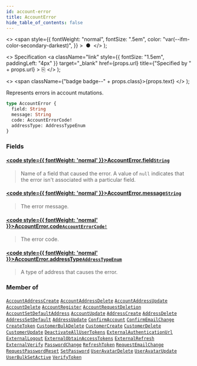 ```yaml
---
id: account-error
title: AccountError
hide_table_of_contents: false
---
```


  <>
    <span
      style={{
        fontWeight: "normal",
        fontSize: ".5em",
        color: "var(--ifm-color-secondary-darkest)",
      }}
    >
      &nbsp;●&nbsp;
    </span>
  </>
);

  <>
    Specification
    <a
      className="link"
      style={{ fontSize: "1.5em", paddingLeft: "4px" }}
      target="\_blank"
      href={props.url}
      title={"Specified by " + props.url}
    >
      ⎘
    </a>
  </>
);

  <>
    <span className={"badge badge--" + props.class}>{props.text}</span>
  </>
);

Represents errors in account mutations.

```graphql
type AccountError {
  field: String
  message: String
  code: AccountErrorCode!
  addressType: AddressTypeEnum
}
```

### Fields

#### [<code style={{ fontWeight: 'normal' }}>AccountError.<b>field</b></code>](#)<Bullet />[`String`](../../../api-reference/miscellaneous/scalars/string) <Badge class="secondary" text="scalar"/>

> Name of a field that caused the error. A value of `null` indicates that the error isn't associated with a particular field.

#### [<code style={{ fontWeight: 'normal' }}>AccountError.<b>message</b></code>](#)<Bullet />[`String`](../../../api-reference/miscellaneous/scalars/string) <Badge class="secondary" text="scalar"/>

> The error message.

#### [<code style={{ fontWeight: 'normal' }}>AccountError.<b>code</b></code>](#)<Bullet />[`AccountErrorCode!`](../../../api-reference/users/enums/account-error-code) <Badge class="secondary" text="non-null"/> <Badge class="secondary" text="enum"/>

> The error code.

#### [<code style={{ fontWeight: 'normal' }}>AccountError.<b>addressType</b></code>](#)<Bullet />[`AddressTypeEnum`](../../../api-reference/miscellaneous/enums/address-type-enum) <Badge class="secondary" text="enum"/>

> A type of address that causes the error.

### Member of

[`AccountAddressCreate`](../../../api-reference/users/objects/account-address-create) <Badge class="secondary" text="object"/><Bullet />[`AccountAddressDelete`](../../../api-reference/users/objects/account-address-delete) <Badge class="secondary" text="object"/><Bullet />[`AccountAddressUpdate`](../../../api-reference/users/objects/account-address-update) <Badge class="secondary" text="object"/><Bullet />[`AccountDelete`](../../../api-reference/users/objects/account-delete) <Badge class="secondary" text="object"/><Bullet />[`AccountRegister`](../../../api-reference/users/objects/account-register) <Badge class="secondary" text="object"/><Bullet />[`AccountRequestDeletion`](../../../api-reference/users/objects/account-request-deletion) <Badge class="secondary" text="object"/><Bullet />[`AccountSetDefaultAddress`](../../../api-reference/users/objects/account-set-default-address) <Badge class="secondary" text="object"/><Bullet />[`AccountUpdate`](../../../api-reference/users/objects/account-update) <Badge class="secondary" text="object"/><Bullet />[`AddressCreate`](../../../api-reference/users/objects/address-create) <Badge class="secondary" text="object"/><Bullet />[`AddressDelete`](../../../api-reference/users/objects/address-delete) <Badge class="secondary" text="object"/><Bullet />[`AddressSetDefault`](../../../api-reference/users/objects/address-set-default) <Badge class="secondary" text="object"/><Bullet />[`AddressUpdate`](../../../api-reference/users/objects/address-update) <Badge class="secondary" text="object"/><Bullet />[`ConfirmAccount`](../../../api-reference/users/objects/confirm-account) <Badge class="secondary" text="object"/><Bullet />[`ConfirmEmailChange`](../../../api-reference/users/objects/confirm-email-change) <Badge class="secondary" text="object"/><Bullet />[`CreateToken`](../../../api-reference/authentication/objects/create-token) <Badge class="secondary" text="object"/><Bullet />[`CustomerBulkDelete`](../../../api-reference/users/objects/customer-bulk-delete) <Badge class="secondary" text="object"/><Bullet />[`CustomerCreate`](../../../api-reference/users/objects/customer-create) <Badge class="secondary" text="object"/><Bullet />[`CustomerDelete`](../../../api-reference/users/objects/customer-delete) <Badge class="secondary" text="object"/><Bullet />[`CustomerUpdate`](../../../api-reference/users/objects/customer-update) <Badge class="secondary" text="object"/><Bullet />[`DeactivateAllUserTokens`](../../../api-reference/authentication/objects/deactivate-all-user-tokens) <Badge class="secondary" text="object"/><Bullet />[`ExternalAuthenticationUrl`](../../../api-reference/authentication/objects/external-authentication-url) <Badge class="secondary" text="object"/><Bullet />[`ExternalLogout`](../../../api-reference/authentication/objects/external-logout) <Badge class="secondary" text="object"/><Bullet />[`ExternalObtainAccessTokens`](../../../api-reference/authentication/objects/external-obtain-access-tokens) <Badge class="secondary" text="object"/><Bullet />[`ExternalRefresh`](../../../api-reference/authentication/objects/external-refresh) <Badge class="secondary" text="object"/><Bullet />[`ExternalVerify`](../../../api-reference/authentication/objects/external-verify) <Badge class="secondary" text="object"/><Bullet />[`PasswordChange`](../../../api-reference/users/objects/password-change) <Badge class="secondary" text="object"/><Bullet />[`RefreshToken`](../../../api-reference/authentication/objects/refresh-token) <Badge class="secondary" text="object"/><Bullet />[`RequestEmailChange`](../../../api-reference/users/objects/request-email-change) <Badge class="secondary" text="object"/><Bullet />[`RequestPasswordReset`](../../../api-reference/users/objects/request-password-reset) <Badge class="secondary" text="object"/><Bullet />[`SetPassword`](../../../api-reference/users/objects/set-password) <Badge class="secondary" text="object"/><Bullet />[`UserAvatarDelete`](../../../api-reference/users/objects/user-avatar-delete) <Badge class="secondary" text="object"/><Bullet />[`UserAvatarUpdate`](../../../api-reference/users/objects/user-avatar-update) <Badge class="secondary" text="object"/><Bullet />[`UserBulkSetActive`](../../../api-reference/users/objects/user-bulk-set-active) <Badge class="secondary" text="object"/><Bullet />[`VerifyToken`](../../../api-reference/authentication/objects/verify-token) <Badge class="secondary" text="object"/>
